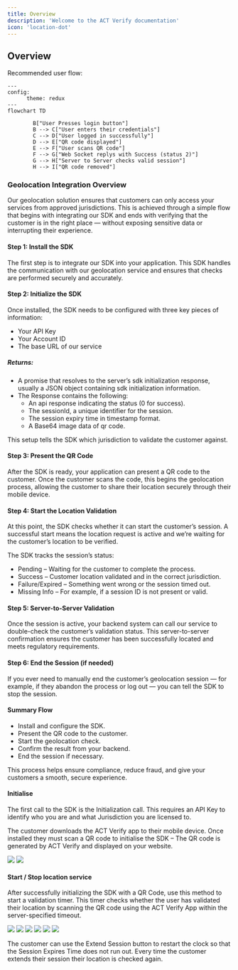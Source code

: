 ```yaml
---
title: Overview
description: 'Welcome to the ACT Verify documentation'
icon: 'location-dot'
---
```


## Overview

Recommended user flow:

```mermaid
---
config:
      theme: redux
---
flowchart TD
        
        B["User Presses login button"]
        B --> C["User enters their credentials"]
        C --> D["User logged in successfully"]
        D --> E["QR code displayed"]
        E --> F["User scans QR code"]
        F --> G["Web Socket replys with Success (status 2)"]
        G --> H["Server to Server checks valid session"]
        H --> I["QR code removed"]
```

### Geolocation Integration Overview
Our geolocation solution ensures that customers can only access your services from approved jurisdictions. This is achieved through a simple flow that begins with integrating our SDK and ends with verifying that the customer is in the right place — without exposing sensitive data or interrupting their experience.

#### Step 1: Install the SDK
The first step is to integrate our SDK into your application. This SDK handles the communication with our geolocation service and ensures that checks are performed securely and accurately.

#### Step 2: Initialize the SDK
Once installed, the SDK needs to be configured with three key pieces of information:

- Your API Key
- Your Account ID
- The base URL of our service

##### Returns:
- A promise that resolves to the server’s sdk initialization response, usually a JSON object containing sdk initialization information.
- The Response contains the following:
  - An api response indicating the status (0 for success).
  - The sessionId, a unique identifier for the session.
  - The session expiry time in timestamp format.
  - A Base64 image data of qr code.

This setup tells the SDK which jurisdiction to validate the customer against.

#### Step 3: Present the QR Code
After the SDK is ready, your application can present a QR code to the customer. Once the customer scans the code, this begins the geolocation process, allowing the customer to share their location securely through their mobile device.

#### Step 4: Start the Location Validation
At this point, the SDK checks whether it can start the customer’s session. A successful start means the location request is active and we’re waiting for the customer’s location to be verified.

The SDK tracks the session’s status:

- Pending – Waiting for the customer to complete the process.
- Success – Customer location validated and in the correct jurisdiction.
- Failure/Expired – Something went wrong or the session timed out.
- Missing Info – For example, if a session ID is not present or valid.

#### Step 5: Server-to-Server Validation
Once the session is active, your backend system can call our service to double-check the customer’s validation status. This server-to-server confirmation ensures the customer has been successfully located and meets regulatory requirements.

#### Step 6: End the Session (if needed)
If you ever need to manually end the customer’s geolocation session — for example, if they abandon the process or log out — you can tell the SDK to stop the session.

#### Summary Flow
- Install and configure the SDK.
- Present the QR code to the customer.
- Start the geolocation check.
- Confirm the result from your backend.
- End the session if necessary.

This process helps ensure compliance, reduce fraud, and give your customers a smooth, secure experience.

#### Initialise 

The first call to the SDK is the Initialization call.  This requires an API Key to identify who you are and what Jurisdiction you are licensed to. 

The customer downloads the ACT Verify app to their mobile device.  Once installed they must scan a QR code to initialise the SDK – The QR code is generated by ACT Verify and displayed on your website. 

<img class="screen" src="/images/verify/QRcode.png" />

<img class="screen" src="/images/verify/Screen Session Started.png" />

#### Start / Stop location service 

After successfully initializing the SDK with a QR Code, use this method to start a validation timer. This timer checks whether the user has validated their location by scanning the QR code using the ACT Verify App within the server-specified timeout. 

<img class="mobile" src="/images/verify/Scan QR code button.jpg" />
<img class="mobile" src="/images/verify/Scan QR.jpg" />
<img class="mobile" src="/images/verify/Valid Location.jpg" />
<img class="mobile" src="/images/verify/Session Started.jpg" />
<img class="mobile" src="/images/verify/Extend Session Button.jpg" />
<img class="mobile" src="/images/verify/Session Expired.jpg" />

The customer can use the Extend Session button to restart the clock so that the Session Expires Time does not run out.  Every time the customer extends their session their location is checked again. 

